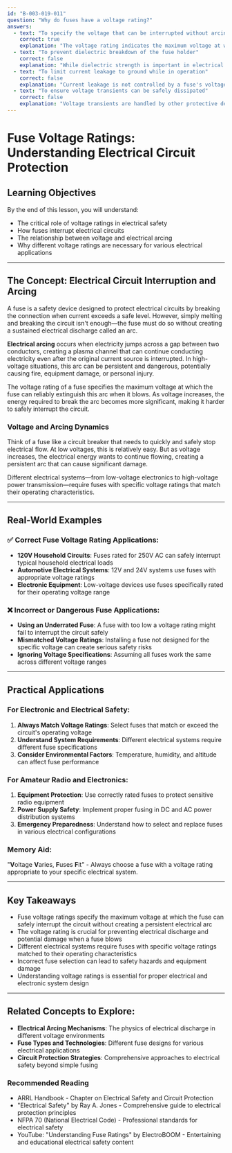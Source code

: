 ```yaml
---
id: "B-003-019-011"
question: "Why do fuses have a voltage rating?"
answers:
  - text: "To specify the voltage that can be interrupted without arcing"
    correct: true
    explanation: "The voltage rating indicates the maximum voltage at which the fuse can safely interrupt the electrical circuit without creating an electrical arc across its contacts when it blows. As voltage increases, it becomes more challenging to extinguish the electrical arc that forms when a fuse melts and breaks the circuit. The voltage rating ensures the fuse can safely 'break' the circuit without creating a sustained electrical discharge that could cause additional damage or create a fire hazard."
  - text: "To prevent dielectric breakdown of the fuse holder"
    correct: false
    explanation: "While dielectric strength is important in electrical components, this is not the primary purpose of a fuse's voltage rating. The voltage rating is specifically about the fuse's ability to interrupt the circuit safely, not about preventing breakdown of the fuse holder itself. Fuse holders have their own separate dielectric ratings that are distinct from the fuse's voltage rating."
  - text: "To limit current leakage to ground while in operation"
    correct: false
    explanation: "Current leakage is not controlled by a fuse's voltage rating. Leakage current is typically managed by insulation resistance and ground fault protection systems. A fuse's primary function is to break the circuit when current exceeds a specified level, not to limit leakage current during normal operation."
  - text: "To ensure voltage transients can be safely dissipated"
    correct: false
    explanation: "Voltage transients are handled by other protective devices like surge suppressors and transient voltage suppressors. A fuse's voltage rating is specifically about its ability to interrupt the circuit safely, not about dissipating voltage transients. While fuses can help protect against overcurrent, they are not designed as primary transient protection devices."
---
```


# Fuse Voltage Ratings: Understanding Electrical Circuit Protection

## Learning Objectives
By the end of this lesson, you will understand:
- The critical role of voltage ratings in electrical safety
- How fuses interrupt electrical circuits
- The relationship between voltage and electrical arcing
- Why different voltage ratings are necessary for various electrical applications

---

## The Concept: Electrical Circuit Interruption and Arcing

A fuse is a safety device designed to protect electrical circuits by breaking the connection when current exceeds a safe level. However, simply melting and breaking the circuit isn't enough—the fuse must do so without creating a sustained electrical discharge called an arc.

**Electrical arcing** occurs when electricity jumps across a gap between two conductors, creating a plasma channel that can continue conducting electricity even after the original current source is interrupted. In high-voltage situations, this arc can be persistent and dangerous, potentially causing fire, equipment damage, or personal injury.

The voltage rating of a fuse specifies the maximum voltage at which the fuse can reliably extinguish this arc when it blows. As voltage increases, the energy required to break the arc becomes more significant, making it harder to safely interrupt the circuit.

### Voltage and Arcing Dynamics

Think of a fuse like a circuit breaker that needs to quickly and safely stop electrical flow. At low voltages, this is relatively easy. But as voltage increases, the electrical energy wants to continue flowing, creating a persistent arc that can cause significant damage.

Different electrical systems—from low-voltage electronics to high-voltage power transmission—require fuses with specific voltage ratings that match their operating characteristics.

---

## Real-World Examples

### ✅ Correct Fuse Voltage Rating Applications:
- **120V Household Circuits**: Fuses rated for 250V AC can safely interrupt typical household electrical loads
- **Automotive Electrical Systems**: 12V and 24V systems use fuses with appropriate voltage ratings
- **Electronic Equipment**: Low-voltage devices use fuses specifically rated for their operating voltage range

### ❌ Incorrect or Dangerous Fuse Applications:
- **Using an Underrated Fuse**: A fuse with too low a voltage rating might fail to interrupt the circuit safely
- **Mismatched Voltage Ratings**: Installing a fuse not designed for the specific voltage can create serious safety risks
- **Ignoring Voltage Specifications**: Assuming all fuses work the same across different voltage ranges

---

## Practical Applications

### For Electronic and Electrical Safety:
1. **Always Match Voltage Ratings**: Select fuses that match or exceed the circuit's operating voltage
2. **Understand System Requirements**: Different electrical systems require different fuse specifications
3. **Consider Environmental Factors**: Temperature, humidity, and altitude can affect fuse performance

### For Amateur Radio and Electronics:
1. **Equipment Protection**: Use correctly rated fuses to protect sensitive radio equipment
2. **Power Supply Safety**: Implement proper fusing in DC and AC power distribution systems
3. **Emergency Preparedness**: Understand how to select and replace fuses in various electrical configurations

### Memory Aid:
"**V**oltage **V**aries, **F**uses **F**it" - Always choose a fuse with a voltage rating appropriate to your specific electrical system.

---

## Key Takeaways

- Fuse voltage ratings specify the maximum voltage at which the fuse can safely interrupt the circuit without creating a persistent electrical arc
- The voltage rating is crucial for preventing electrical discharge and potential damage when a fuse blows
- Different electrical systems require fuses with specific voltage ratings matched to their operating characteristics
- Incorrect fuse selection can lead to safety hazards and equipment damage
- Understanding voltage ratings is essential for proper electrical and electronic system design

---

## Related Concepts to Explore:
- **Electrical Arcing Mechanisms**: The physics of electrical discharge in different voltage environments
- **Fuse Types and Technologies**: Different fuse designs for various electrical applications
- **Circuit Protection Strategies**: Comprehensive approaches to electrical safety beyond simple fusing

### Recommended Reading

- ARRL Handbook - Chapter on Electrical Safety and Circuit Protection
- "Electrical Safety" by Ray A. Jones - Comprehensive guide to electrical protection principles
- NFPA 70 (National Electrical Code) - Professional standards for electrical safety
- YouTube: "Understanding Fuse Ratings" by ElectroBOOM - Entertaining and educational electrical safety content